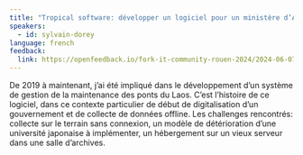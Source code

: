 ```yaml
---
title: "Tropical software: développer un logiciel pour un ministère d’Asie du Sud-Est"
speakers:
  - id: sylvain-dorey
language: french
feedback:
  link: https://openfeedback.io/fork-it-community-rouen-2024/2024-06-07/8ViXNyZN6x3Xi4OogAeC
---
```


De 2019 à maintenant, j’ai été impliqué dans le développement d’un système de gestion de la maintenance des ponts du Laos. C’est l’histoire de ce logiciel, dans ce contexte particulier de début de digitalisation d’un gouvernement et de collecte de données offline.
Les challenges rencontrés: collecte sur le terrain sans connexion, un modèle de détérioration d’une université japonaise à implémenter, un hébergement sur un vieux serveur dans une salle d’archives.

